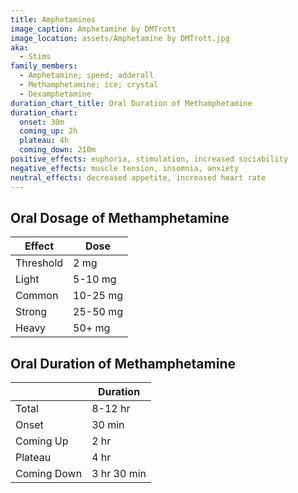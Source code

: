 ```yaml
---
title: Amphetamines
image_caption: Amphetamine by DMTrott
image_location: assets/Amphetamine by DMTrott.jpg
aka:
  - Stims
family_members:
  - Amphetamine; speed; adderall
  - Methamphetamine; ice; crystal
  - Dexamphetamine
duration_chart_title: Oral Duration of Methamphetamine
duration_chart:
  onset: 30m
  coming_up: 2h
  plateau: 4h
  coming_down: 210m
positive_effects: euphoria, stimulation, increased sociability
negative_effects: muscle tension, insomnia, anxiety
neutral_effects: decreased appetite, increased heart rate
---
```


## Oral Dosage of Methamphetamine
| Effect | Dose |
| --- | --- |
| Threshold | 2 mg |
| Light | 5-10 mg |
| Common | 10-25 mg |
| Strong | 25-50 mg |
| Heavy | 50+ mg |

## Oral Duration of Methamphetamine
| | Duration |
| --- | --- |
| Total | 8-12 hr |
| Onset | 30 min |
| Coming Up | 2 hr |
| Plateau | 4 hr |
| Coming Down | 3 hr 30 min |
